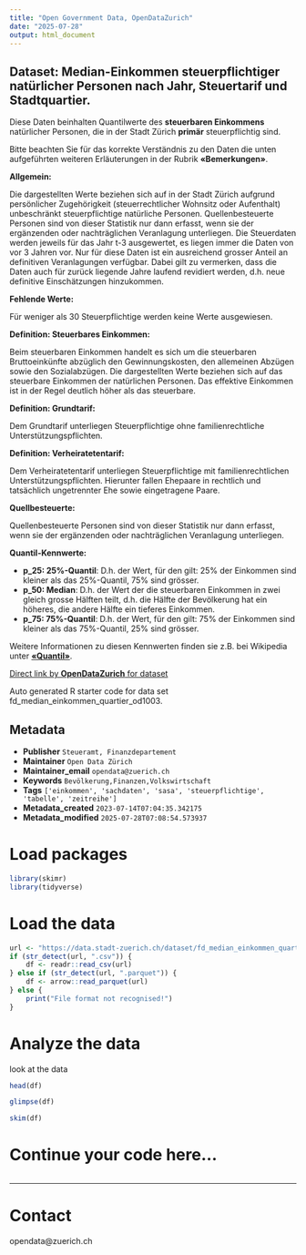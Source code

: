 ```yaml
---
title: "Open Government Data, OpenDataZurich"
date: "2025-07-28"
output: html_document
---
```


## Dataset: Median-Einkommen steuerpflichtiger natürlicher Personen nach Jahr, Steuertarif und Stadtquartier.


Diese Daten beinhalten Quantilwerte des **steuerbaren Einkommens** natürlicher Personen, die in der Stadt Zürich **primär** steuerpflichtig sind. 

Bitte beachten Sie für das korrekte Verständnis zu den Daten die unten aufgeführten weiteren Erläuterungen in der Rubrik **«Bemerkungen»**.



**Allgemein:**

 Die dargestellten Werte beziehen sich auf in der Stadt Zürich aufgrund persönlicher Zugehörigkeit
(steuerrechtlicher Wohnsitz oder Aufenthalt) unbeschränkt steuerpflichtige natürliche Personen.
Quellenbesteuerte Personen sind von dieser Statistik nur dann erfasst, wenn sie der ergänzenden
oder nachträglichen Veranlagung unterliegen.
Die Steuerdaten werden jeweils für das Jahr t-3 ausgewertet, es liegen immer die Daten von vor 3 Jahren vor. Nur für diese Daten ist ein ausreichend grosser Anteil an definitiven Veranlagungen verfügbar. Dabei gilt zu vermerken, dass die Daten auch für zurück liegende Jahre laufend revidiert werden, d.h. neue definitive Einschätzungen hinzukommen.
 

[]()

**Fehlende Werte:**

 Für weniger als 30 Steuerpflichtige werden keine Werte ausgewiesen.
 

[]()

**Definition: Steuerbares Einkommen:**

 Beim steuerbaren Einkommen handelt es sich um die steuerbaren Bruttoeinkünfte abzüglich den Gewinnungskosten, den allemeinen Abzügen sowie den Sozialabzügen. Die dargestellten Werte beziehen sich auf das steuerbare Einkommen der natürlichen Personen. Das effektive Einkommen ist in der Regel deutlich höher als das steuerbare.



[]()

**Definition: Grundtarif:**

 Dem Grundtarif unterliegen Steuerpflichtige ohne familienrechtliche Unterstützungspflichten.



[]()

**Definition: Verheiratetentarif:**

 Dem Verheiratetentarif unterliegen Steuerpflichtige mit familienrechtlichen Unterstützungspflichten. Hierunter fallen Ehepaare in rechtlich und tatsächlich ungetrennter Ehe sowie eingetragene Paare.



[]()

**Quellbesteuerte:**

 Quellenbesteuerte Personen sind von dieser Statistik nur dann erfasst, wenn sie der ergänzenden oder nachträglichen Veranlagung unterliegen.



[]()

**Quantil-Kennwerte:**

 - **p_25: 25%-Quantil**: D.h. der Wert, für den gilt: 25% der Einkommen sind kleiner als das 25%-Quantil, 75% sind grösser.
- **p_50: Median**: D.h. der Wert der die steuerbaren Einkommen in zwei gleich grosse Hälften teilt, d.h. die Hälfte der Bevölkerung hat ein höheres, die andere Hälfte ein tieferes Einkommen. 
- **p_75: 75%-Quantil**: D.h. der Wert, für den gilt: 75% der Einkommen sind kleiner als das 75%-Quantil, 25% sind grösser.

Weitere Informationen zu diesen Kennwerten finden sie z.B. bei Wikipedia unter [**«Quantil»**](https://de.wikipedia.org/wiki/Quantil).



[]()



[Direct link by **OpenDataZurich** for dataset](https://data.stadt-zuerich.ch/dataset/fd_median_einkommen_quartier_od1003)

Auto generated R starter code for data set fd_median_einkommen_quartier_od1003.

## Metadata

- **Publisher** `Steueramt, Finanzdepartement`
- **Maintainer** `Open Data Zürich`
- **Maintainer_email** `opendata@zuerich.ch`
- **Keywords** `Bevölk­erung,Finanzen,​​Volks​­wirt​­schaft`
- **Tags** `['einkommen', 'sachdaten', 'sasa', 'steuerpflichtige', 'tabelle', 'zeitreihe']`
- **Metadata_created** `2023-07-14T07:04:35.342175`
- **Metadata_modified** `2025-07-28T07:08:54.573937`


# Load packages

```r
library(skimr)
library(tidyverse)
```

# Load the data

```r
url <- "https://data.stadt-zuerich.ch/dataset/fd_median_einkommen_quartier_od1003/download/WIR100OD1003.csv"
if (str_detect(url, ".csv")) {
    df <- readr::read_csv(url)
} else if (str_detect(url, ".parquet")) {
    df <- arrow::read_parquet(url)
} else {
    print("File format not recognised!")
}
```

# Analyze the data

look at the data
```r
head(df)
```

```r
glimpse(df)
```

```r
skim(df)
```

# Continue your code here...

```r

```

------------------------------------------------------------------------

# Contact

opendata@zuerich.ch
